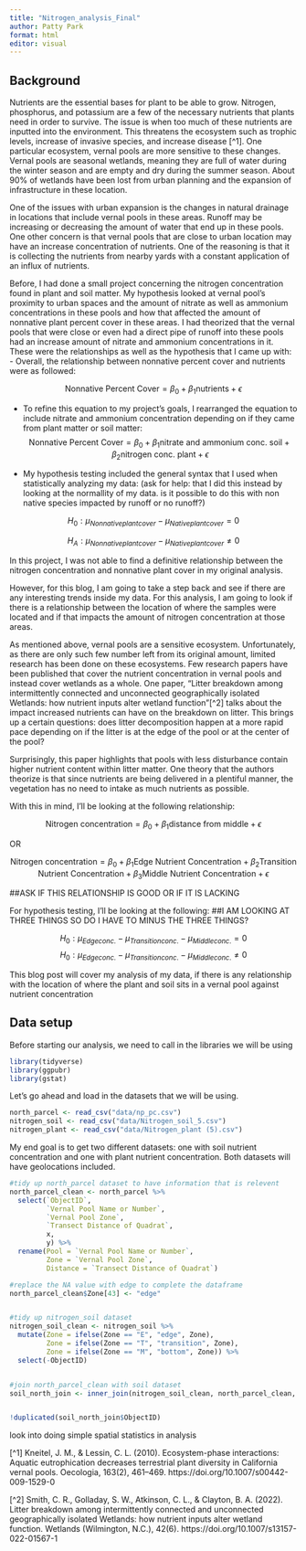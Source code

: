 ```yaml
---
title: "Nitrogen_analysis_Final"
author: Patty Park
format: html
editor: visual
---
```


## Background

Nutrients are the essential bases for plant to be able to grow. Nitrogen, phosphorus, and potassium are a few of the necessary nutrients that plants need in order to survive. The issue is when too much of these nutrients are inputted into the environment. This threatens the ecosystem such as trophic levels, increase of invasive species, and increase disease [^1]. One particular ecosystem, vernal pools are more sensitive to these changes. Vernal pools are seasonal wetlands, meaning they are full of water during the winter season and are empty and dry during the summer season. About 90% of wetlands have been lost from urban planning and the expansion of infrastructure in these location.

One of the issues with urban expansion is the changes in natural drainage in locations that include vernal pools in these areas. Runoff may be increasing or decreasing the amount of water that end up in these pools. One other concern is that vernal pools that are close to urban location may have an increase concentration of nutrients. One of the reasoning is that it is collecting the nutrients from nearby yards with a constant application of an influx of nutrients.

Before, I had done a small project concerning the nitrogen concentration found in plant and soil matter. My hypothesis looked at vernal pool's proximity to urban spaces and the amount of nitrate as well as ammonium concentrations in these pools and how that affected the amount of nonnative plant percent cover in these areas. I had theorized that the vernal pools that were close or even had a direct pipe of runoff into these pools had an increase amount of nitrate and ammonium concentrations in it. These were the relationships as well as the hypothesis that I came up with: - Overall, the relationship between nonnative percent cover and nutrients were as followed:

$$\text{Nonnative Percent Cover} = \beta_0 + \beta_1 \text{nutrients} + \epsilon$$

-   To refine this equation to my project's goals, I rearranged the equation to include nitrate and ammonium concentration depending on if they came from plant matter or soil matter: $$\text{Nonnative Percent Cover} = \beta_0 + \beta_1 \text{nitrate and ammonium conc. soil} + \beta_2 \text{nitrogen conc. plant} + \epsilon$$

-   My hypothesis testing included the general syntax that I used when statistically analyzing my data: (ask for help: that I did this instead by looking at the normallity of my data. is it possible to do this with non native species impacted by runoff or no runoff?)

$$H_{0}: \mu_{Nonnative plant cover} - \mu_{Native plant cover} = 0$$

$$H_{A}: \mu_{Nonnative plant cover} - \mu_{Native plant cover} \neq 0$$

In this project, I was not able to find a definitive relationship between the nitrogen concentration and nonnative plant cover in my original analysis.

However, for this blog, I am going to take a step back and see if there are any interesting trends inside my data. For this analysis, I am going to look if there is a relationship between the location of where the samples were located and if that impacts the amount of nitrogen concentration at those areas.

As mentioned above, vernal pools are a sensitive ecosystem. Unfortunately, as there are only such few number left from its original amount, limited research has been done on these ecosystems. Few research papers have been published that cover the nutrient concentration in vernal pools and instead cover wetlands as a whole. One paper, "Litter breakdown among intermittently connected and unconnected geographically isolated Wetlands: how nutrient inputs alter wetland function"[^2] talks about the impact increased nutrients can have on the breakdown on litter. This brings up a certain questions: does litter decomposition happen at a more rapid pace depending on if the litter is at the edge of the pool or at the center of the pool?

Surprisingly, this paper highlights that pools with less disturbance contain higher nutrient content within litter matter. One theory that the authors theorize is that since nutrients are being delivered in a plentiful manner, the vegetation has no need to intake as much nutrients as possible.

With this in mind, I'll be looking at the following relationship:

$$\text{Nitrogen concentration} = \beta_0 + \beta_1 \text{distance from middle} + \epsilon$$

OR


$$\text{Nitrogen concentration} = \beta_0 + \beta_1 \text{Edge Nutrient Concentration} + \beta_2 \text{Transition Nutrient Concentration} + \beta_3 \text{Middle Nutrient Concentration} + \epsilon$$


##ASK IF THIS RELATIONSHIP IS GOOD OR IF IT IS LACKING

For hypothesis testing, I'll be looking at the following: ##I AM LOOKING AT THREE THINGS SO DO I HAVE TO MINUS THE THREE THINGS?

$$H_{0}: \mu_{Edge conc.} - \mu_{Transition conc.} - \mu_{Middle conc.} = 0$$
$$H_{0}: \mu_{Edge conc.} - \mu_{Transition conc.} - \mu_{Middle conc.} \neq 0$$


This blog post will cover my analysis of my data, if there is any relationship with the location of where the plant and soil sits in a vernal pool against nutrient concentration


## Data setup

Before starting our analysis, we need to call in the libraries we will be using
```r
library(tidyverse)
library(ggpubr)
library(gstat)
```

Let's go ahead and load in the datasets that we will be using.

```r
north_parcel <- read_csv("data/np_pc.csv")
nitrogen_soil <- read_csv("data/Nitrogen_soil_5.csv")
nitrogen_plant <- read_csv("data/Nitrogen_plant (5).csv")
```

My end goal is to get two different datasets: one with soil nutrient concentration and one with plant nutrient concentration. Both datasets will have geolocations included.

```r
#tidy up north_parcel dataset to have information that is relevent
north_parcel_clean <- north_parcel %>% 
  select(`ObjectID`, 
         `Vernal Pool Name or Number`, 
         `Vernal Pool Zone`, 
         `Transect Distance of Quadrat`, 
         x, 
         y) %>% 
  rename(Pool = `Vernal Pool Name or Number`, 
         Zone = `Vernal Pool Zone`,
         Distance = `Transect Distance of Quadrat`)

#replace the NA value with edge to complete the dataframe
north_parcel_clean$Zone[43] <- "edge"


#tidy up nitrogen_soil dataset
nitrogen_soil_clean <- nitrogen_soil %>% 
  mutate(Zone = ifelse(Zone == "E", "edge", Zone),
         Zone = ifelse(Zone == "T", "transition", Zone),
         Zone = ifelse(Zone == "M", "bottom", Zone)) %>% 
  select(-ObjectID)


#join north_parcel_clean with soil dataset
soil_north_join <- inner_join(nitrogen_soil_clean, north_parcel_clean, by = c('Pool', 'Zone', 'Distance'))


!duplicated(soil_north_join$ObjectID)
```














look into doing simple spatial statistics in analysis

[^1] Kneitel, J. M., & Lessin, C. L. (2010). Ecosystem-phase interactions: Aquatic eutrophication decreases terrestrial plant diversity in California vernal pools. Oecologia, 163(2), 461--469. https://doi.org/10.1007/s00442-009-1529-0

[^2] Smith, C. R., Golladay, S. W., Atkinson, C. L., & Clayton, B. A. (2022). Litter breakdown among intermittently connected and unconnected geographically isolated Wetlands: how nutrient inputs alter wetland function. Wetlands (Wilmington, N.C.), 42(6). https://doi.org/10.1007/s13157-022-01567-1


